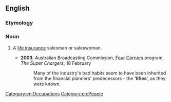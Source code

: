 ==English==

===Etymology===
{{suffix|en|life|ie}}

===Noun===
{{en-noun}}

# {{lb|en|Australia|insurance|informal}} A [[life insurance]] salesman or saleswoman.
#* '''2003''', Australian Broadcasting Commission, [[w:Four Corners|Four Corners]] program, ''The Super Chargers'', 18 February
#*: Many of the industry's bad habits seem to have been inherited from the financial planners' predecessors - the ''''lifies'''', as they were known.

[[Category:en:Occupations]]
[[Category:en:People]]